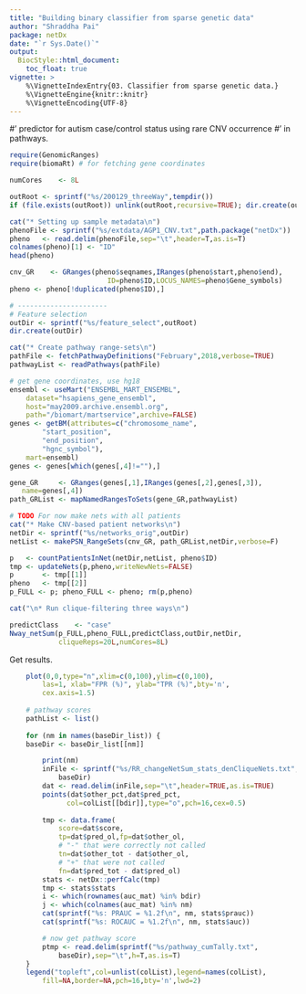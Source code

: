 ```yaml
---
title: "Building binary classifier from sparse genetic data"
author: "Shraddha Pai"
package: netDx
date: "`r Sys.Date()`"
output: 
  BiocStyle::html_document:
    toc_float: true
vignette: >
    %\VignetteIndexEntry{03. Classifier from sparse genetic data.}
    %\VignetteEngine{knitr::knitr}
    %\VignetteEncoding{UTF-8}
---
```

#' predictor for autism case/control status using rare CNV occurrence
#' in pathways.

```r
require(GenomicRanges)
require(biomaRt) # for fetching gene coordinates

numCores	<- 8L 

outRoot <- sprintf("%s/200129_threeWay",tempdir())
if (file.exists(outRoot)) unlink(outRoot,recursive=TRUE); dir.create(outRoot)

cat("* Setting up sample metadata\n")
phenoFile <- sprintf("%s/extdata/AGP1_CNV.txt",path.package("netDx"))
pheno   <- read.delim(phenoFile,sep="\t",header=T,as.is=T)
colnames(pheno)[1] <- "ID"
head(pheno)

cnv_GR    <- GRanges(pheno$seqnames,IRanges(pheno$start,pheno$end),
                        ID=pheno$ID,LOCUS_NAMES=pheno$Gene_symbols)
pheno <- pheno[!duplicated(pheno$ID),]

# ----------------------
# Feature selection
outDir <- sprintf("%s/feature_select",outRoot)
dir.create(outDir)

cat("* Create pathway range-sets\n")
pathFile <- fetchPathwayDefinitions("February",2018,verbose=TRUE)
pathwayList <- readPathways(pathFile)

# get gene coordinates, use hg18
ensembl <- useMart("ENSEMBL_MART_ENSEMBL",
	dataset="hsapiens_gene_ensembl",
	host="may2009.archive.ensembl.org",
	path="/biomart/martservice",archive=FALSE)
genes <- getBM(attributes=c("chromosome_name",
		"start_position",
		"end_position",
		"hgnc_symbol"),
	mart=ensembl)
genes <- genes[which(genes[,4]!=""),]

gene_GR     <- GRanges(genes[,1],IRanges(genes[,2],genes[,3]),
   name=genes[,4])
path_GRList <- mapNamedRangesToSets(gene_GR,pathwayList)

# TODO For now make nets with all patients
cat("* Make CNV-based patient networks\n")
netDir <- sprintf("%s/networks_orig",outDir)
netList <- makePSN_RangeSets(cnv_GR, path_GRList,netDir,verbose=F)

p 	<- countPatientsInNet(netDir,netList, pheno$ID)
tmp	<- updateNets(p,pheno,writeNewNets=FALSE)
p		<- tmp[[1]]
pheno	<- tmp[[2]] 
p_FULL <- p; pheno_FULL <- pheno; rm(p,pheno)

cat("\n* Run clique-filtering three ways\n")

predictClass	<- "case"
Nway_netSum(p_FULL,pheno_FULL,predictClass,outDir,netDir,
			cliqueReps=20L,numCores=8L)
```

Get results.

```r
	plot(0,0,type="n",xlim=c(0,100),ylim=c(0,100),
		las=1, xlab="FPR (%)", ylab="TPR (%)",bty='n',
		cex.axis=1.5)
	
	# pathway scores
	pathList <- list()
	
	for (nm in names(baseDir_list)) {
	baseDir <- baseDir_list[[nm]]

		print(nm)
		inFile <- sprintf("%s/RR_changeNetSum_stats_denCliqueNets.txt",	
			baseDir)
		dat	<- read.delim(inFile,sep="\t",header=TRUE,as.is=TRUE)
		points(dat$other_pct,dat$pred_pct,
			  col=colList[[bdir]],type="o",pch=16,cex=0.5)
	
		tmp <- data.frame(	
			score=dat$score,
			tp=dat$pred_ol,fp=dat$other_ol,
			# "-" that were correctly not called
			tn=dat$other_tot - dat$other_ol,
			# "+" that were not called 
			fn=dat$pred_tot - dat$pred_ol) 
		stats <- netDx::perfCalc(tmp)
		tmp <- stats$stats
		i <- which(rownames(auc_mat) %in% bdir)
		j <- which(colnames(auc_mat) %in% nm)
		cat(sprintf("%s: PRAUC = %1.2f\n", nm, stats$prauc))
		cat(sprintf("%s: ROCAUC = %1.2f\n", nm, stats$auc))

		# now get pathway score
		ptmp <- read.delim(sprintf("%s/pathway_cumTally.txt",
			baseDir),sep="\t",h=T,as.is=T)
	}
	legend("topleft",col=unlist(colList),legend=names(colList),
		fill=NA,border=NA,pch=16,bty='n',lwd=2)

```
